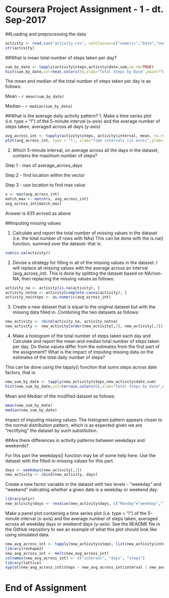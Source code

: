 # Coursera Project Assignment - 1 - dt. Sep-2017
##Loading and preprocessing the data
```{r preprocess}
activity <- read.csv("activity.csv", colClasses=c("numeric","Date","numeric"))
str(activity)
```


##What is mean total number of steps taken per day?
```{r mean_tot_steps}
sum_by_date <- tapply(activity$steps,activity$date,sum,na.rm=TRUE)
hist(sum_by_date,col=heat.colors(5),xlab="Total Steps by Date",main="Total Steps by Date")
```
The mean and median of the total number of steps taken per day is as follows:

Mean - `r mean(sum_by_date)`

Median - `r median(sum_by_date)`


##What is the average daily activity pattern?
1. Make a time series plot (i.e. type = "l") of the 5-minute interval (x-axis) and the average number of steps taken, averaged across all days (y-axis)
``` {r time_series_plot}
avg_across_int <- tapply(activity$steps, activity$interval, mean, na.rm = TRUE)
plot(avg_across_int, type = "l", xlab="Time intervals (in mins)",ylab="Mean of Total Steps",main="Time Series of the Mean of Total Steps per Day")
```
2. Which 5-minute interval, on average across all the days in the dataset, contains the maximum number of steps?

Step 1 - max of average_across_days

Step 2 - find location within the vector

Step 3 - use location to find max value

``` {r max_steps}
x <- max(avg_across_int)
match_max <- match(x, avg_across_int)
avg_across_int[match_max]
```
Answer is 835 arrived as above

##Imputing missing values

1. Calculate and report the total number of missing values in the dataset (i.e. the total number of rows with NAs)
This can be done with the is.na() function, summed over the dataset: that is:
```{r}
sum(is.na(activity))
```
2. Devise a strategy for filling in all of the missing values in the dataset. 
I will replace all missing values with the average across an interval (avg_across_int). This is done by splitting the dataset based on NA/non-NA, then replacing the missing values as follows:
```{r}
activity_na <- activity[is.na(activity), ]
activity_notna <- activity[complete.cases(activity), ]
activity_na$steps <- as.numeric(avg_across_int)
```

3. Create a new dataset that is equal to the original dataset but with the missing data filled in.
Combining the two datasets as follows:
```{r}
new_activity <- rbind(activity_na, activity_notna)
new_activity <- new_activity[order(new_activity[,2], new_activity[,3]),]
```

4. Make a histogram of the total number of steps taken each day and Calculate and report the mean and median total number of steps taken per day. Do these values differ from the estimates from the first part of the assignment? What is the impact of imputing missing data on the estimates of the total daily number of steps?

This can be done using the tapply() function that sums steps across date factors, that is: 
```{r}
new_sum_by_date <- tapply(new_activity$steps,new_activity$date,sum)
hist(new_sum_by_date,col=terrain.colors(6),xlab="Total Steps by Date",main="Modified Histogram of Total Steps by Date (imputing missing values)")
```

Mean and Median of the modified dataset as follows:
```{r}
mean(new_sum_by_date)
median(new_sum_by_date)
```

Impact of imputing missing values: The histogram pattern appears closer to the normal distribution pattern, which is as expected given we are "rectifying" the dataset by such substitution.

##Are there differences in activity patterns between weekdays and weekends?

For this part the weekdays() function may be of some help here. Use the dataset with the filled-in missing values for this part.
```{r}
days <- weekdays(new_activity[,2])
new_activity <- cbind(new_activity, days)
```
Create a new factor variable in the dataset with two levels - "weekday" and "weekend" indicating whether a given date is a weekday or weekend day.
```{r}
library(plyr)
new_activity$days <- revalue(new_activity$days, c("Monday"="weekday","Tuesday"="weekday","Wednesday"="weekday","Thursday"="weekday","Friday"="weekday", "Saturday" = "weekend", "Sunday" = "weekend"))

```

Make a panel plot containing a time series plot (i.e. type = "l") of the 5-minute interval (x-axis) and the average number of steps taken, averaged across all weekday days or weekend days (y-axis). See the README file in the GitHub repository to see an example of what this plot should look like using simulated data.
```{r}
new_avg_across_int <- tapply(new_activity$steps, list(new_activity$interval, new_activity$days), mean)
library(reshape2)
new_avg_across_int <- melt(new_avg_across_int)
colnames(new_avg_across_int) <- c("interval", "days", "steps")
library(lattice)
xyplot(new_avg_across_int$steps ~ new_avg_across_int$interval | new_avg_across_int$days, layout=c(1,2),type="l",main="Plot of the Average of Total Steps (weekday vs. weekend)",xlab="Time interval (in mins)",ylab="Average of Total Steps")
```

# End of Assignment 